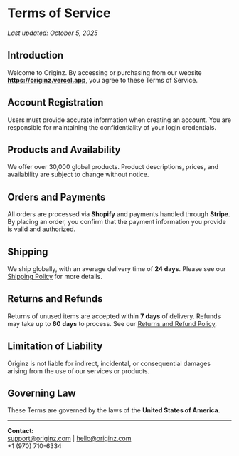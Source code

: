 # Terms of Service
_Last updated: October 5, 2025_

## Introduction
Welcome to Originz. By accessing or purchasing from our website **https://originz.vercel.app**, you agree to these Terms of Service.

## Account Registration
Users must provide accurate information when creating an account. You are responsible for maintaining the confidentiality of your login credentials.

## Products and Availability
We offer over 30,000 global products. Product descriptions, prices, and availability are subject to change without notice.

## Orders and Payments
All orders are processed via **Shopify** and payments handled through **Stripe**. By placing an order, you confirm that the payment information you provide is valid and authorized.

## Shipping
We ship globally, with an average delivery time of **24 days**. Please see our [Shipping Policy](/policies/shipping-and-delivery-policy) for more details.

## Returns and Refunds
Returns of unused items are accepted within **7 days** of delivery. Refunds may take up to **60 days** to process. See our [Returns and Refund Policy](/policies/returns-and-refund-policy).

## Limitation of Liability
Originz is not liable for indirect, incidental, or consequential damages arising from the use of our services or products.

## Governing Law
These Terms are governed by the laws of the **United States of America**.

---
**Contact:**  
support@originz.com | hello@originz.com  
+1 (970) 710-6334

